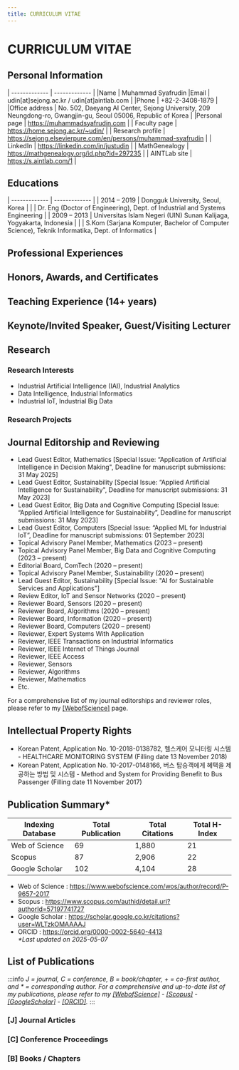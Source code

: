 ```yaml
---
title: CURRICULUM VITAE
---
```





# CURRICULUM VITAE

## Personal Information
| ------------- | ------------- |
|Name	|  Muhammad Syafrudin
|Email	|  udin[at]sejong.ac.kr / udin[at]aintlab.com |
|Phone	|  +82-2-3408-1879 |
|Office address	|  No. 502, Daeyang AI Center, Sejong University, 209 Neungdong-ro, Gwangjin-gu, Seoul 05006, Republic of Korea |
|Personal page | https://muhammadsyafrudin.com |
| Faculty page | https://home.sejong.ac.kr/~udin/ | 
| Research profile | https://sejong.elsevierpure.com/en/persons/muhammad-syafrudin   |
| LinkedIn | https://linkedin.com/in/justudin |
| MathGenealogy | https://mathgenealogy.org/id.php?id=297235 |
| AINTLab site | https://s.aintlab.com/1 | 


## Educations
| ------------- | ------------- |
| 2014 – 2019	| Dongguk University, Seoul, Korea |
| | Dr. Eng (Doctor of Engineering), Dept. of Industrial and Systems Engineering |
| 2009 – 2013	| Universitas Islam Negeri (UIN) Sunan Kalijaga, Yogyakarta, Indonesia |
| | S.Kom (Sarjana Komputer, Bachelor of Computer Science), Teknik Informatika, Dept. of Informatics |


## Professional Experiences


## Honors, Awards, and Certificates


## Teaching Experience (14+ years)


## Keynote/Invited Speaker, Guest/Visiting Lecturer


## Research
### Research Interests
- Industrial Artificial Intelligence (IAI), Industrial Analytics
- Data Intelligence, Industrial Informatics
- Industrial IoT, Industrial Big Data

### Research Projects
<Projects />

## Journal Editorship and Reviewing
- Lead Guest Editor, Mathematics [Special Issue:  “Application of Artificial Intelligence in Decision Making", Deadline for manuscript submissions: 31 May 2025]
- Lead Guest Editor, Sustainability [Special Issue:  “Applied Artificial Intelligence for Sustainability", Deadline for manuscript submissions: 31 May 2023]
- Lead Guest Editor, Big Data and Cognitive Computing [Special Issue: “Applied Artificial Intelligence for Sustainability”, Deadline for manuscript submissions: 31 May 2023]
- Lead Guest Editor, Computers [Special Issue: “Applied ML for Industrial IoT”, Deadline for manuscript submissions: 01 September 2023]
- Topical Advisory Panel Member, Mathematics (2023 – present)
- Topical Advisory Panel Member, Big Data and Cognitive Computing (2023 – present)
- Editorial Board, ComTech (2020 – present)
- Topical Advisory Panel Member, Sustainability (2020 – present)
- Lead Guest Editor, Sustainability [Special Issue: "AI for Sustainable Services and Applications"]
- Review Editor, IoT and Sensor Networks (2020 – present)
- Reviewer Board, Sensors (2020 – present)
- Reviewer Board, Algorithms (2020 – present)
- Reviewer Board, Information (2020 – present)
- Reviewer Board, Computers (2020 – present)
- Reviewer, Expert Systems With Application
- Reviewer, IEEE Transactions on Industrial Informatics
- Reviewer, IEEE Internet of Things Journal
- Reviewer, IEEE Access
- Reviewer, Sensors
- Reviewer, Algorithms
- Reviewer, Mathematics
- Etc.

For a comprehensive list of my journal editorships and reviewer roles, please refer to my <a target='_blank' alt='link' rel='noopener noreferrer' href='https://www.webofscience.com/wos/author/record/1733012'>[WebofScience]</a> page.


## Intellectual Property Rights
- Korean Patent, Application No. 10-2018-0138782, 헬스케어 모니터링 시스템 - HEALTHCARE MONITORING SYSTEM (Filling date 13 November 2018)
- Korean Patent, Application No. 10-2017-0148166, 버스 탑승객에게 혜택을 제공하는 방법 및 시스템 - Method and System for Providing Benefit to Bus Passenger (Filling date 11 November 2017)


## Publication Summary*
| Indexing Database | Total Publication | Total Citations | Total H-Index |
| ------------- | ------------- | ------------- | ------------- |
| Web of Science | 69 | 1,880 | 21 |
| Scopus | 87 | 2,906 | 22 |
| Google Scholar | 102 | 4,104 | 28 |

- Web of Science	: https://www.webofscience.com/wos/author/record/P-9657-2017 
- Scopus		: https://www.scopus.com/authid/detail.uri?authorId=57197741727 
- Google Scholar	: https://scholar.google.co.kr/citations?user=WLTzkOMAAAAJ 
- ORCID		: https://orcid.org/0000-0002-5640-4413  
<i>*Last updated on 2025-05-07</i>

## List of Publications
:::info
<i>J = journal, C = conference, B = book/chapter, + = co-first author, and * = corresponding author. For a comprehensive and up-to-date list of my publications, please refer to my <a target='_blank' alt='link' rel='noopener noreferrer' href='https://www.webofscience.com/wos/author/record/1733012'>[WebofScience]</a> - <a target='_blank' alt='link' rel='noopener noreferrer' href='https://www.scopus.com/authid/detail.uri?authorId=57197741727'>[Scopus]</a> - <a target='_blank' alt='link' rel='noopener noreferrer' href='https://scholar.google.com/citations?hl=en&user=WLTzkOMAAAAJ&view_op=list_works&sortby=pubdate'>[GoogleScholar]</a> - <a target='_blank' alt='link' rel='noopener noreferrer' href='https://orcid.org/0000-0002-5640-4413'>[ORCID]</a>.</i>
:::

### [J] Journal Articles
<Journals />


### [C] Conference Proceedings
<Conferences />


### [B] Books / Chapters
<Books />

